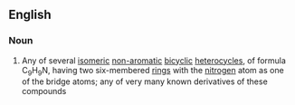==English==

===Noun===
{{en-noun}}

# {{lb|en|organic compound}} Any of several [[isomeric]] [[non-aromatic]] [[bicyclic]] [[heterocycle]]s, of formula C<sub>9</sub>H<sub>9</sub>N, having two six-membered [[ring]]s with the [[nitrogen]] atom as one of the bridge atoms; any of very many known derivatives of these compounds